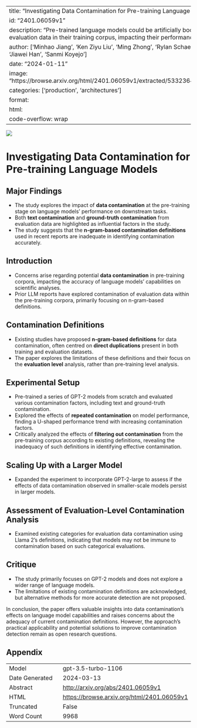 
---
title: "Investigating Data Contamination for Pre-training Language Models"
id: "2401.06059v1"
description: "Pre-trained language models could be artificially boosted by including evaluation data in their training corpus, impacting their performance."
author: ['Minhao Jiang', 'Ken Ziyu Liu', 'Ming Zhong', 'Rylan Schaeffer', 'Siru Ouyang', 'Jiawei Han', 'Sanmi Koyejo']
date: "2024-01-11"
image: "https://browse.arxiv.org/html/2401.06059v1/extracted/5332364/figure/factor.png"
categories: ['production', 'architectures']
format:
  html:
    code-overflow: wrap
---

![](https://browse.arxiv.org/html/2401.06059v1/extracted/5332364/figure/factor.png)

# Investigating Data Contamination for Pre-training Language Models

## Major Findings
- The study explores the impact of **data contamination** at the pre-training stage on language models' performance on downstream tasks.
- Both **text contamination** and **ground-truth contamination** from evaluation data are highlighted as influential factors in the study.
- The study suggests that the **n-gram-based contamination definitions** used in recent reports are inadequate in identifying contamination accurately.

## Introduction
- Concerns arise regarding potential **data contamination** in pre-training corpora, impacting the accuracy of language models' capabilities on scientific analyses.
- Prior LLM reports have explored contamination of evaluation data within the pre-training corpora, primarily focusing on n-gram-based definitions.

## Contamination Definitions
- Existing studies have proposed **n-gram-based definitions** for data contamination, often centred on **direct duplications** present in both training and evaluation datasets.
- The paper explores the limitations of these definitions and their focus on the **evaluation level** analysis, rather than pre-training level analysis.

## Experimental Setup
- Pre-trained a series of GPT-2 models from scratch and evaluated various contamination factors, including text and ground-truth contamination.
- Explored the effects of **repeated contamination** on model performance, finding a U-shaped performance trend with increasing contamination factors.
- Critically analyzed the effects of **filtering out contamination** from the pre-training corpus according to existing definitions, revealing the inadequacy of such definitions in identifying effective contamination.

## Scaling Up with a Larger Model
- Expanded the experiment to incorporate GPT-2-large to assess if the effects of data contamination observed in smaller-scale models persist in larger models.

## Assessment of Evaluation-Level Contamination Analysis
- Examined existing categories for evaluation data contamination using Llama 2's definitions, indicating that models may not be immune to contamination based on such categorical evaluations.

## Critique
- The study primarily focuses on GPT-2 models and does not explore a wider range of language models.
- The limitations of existing contamination definitions are acknowledged, but alternative methods for more accurate detection are not proposed.

In conclusion, the paper offers valuable insights into data contamination's effects on language model capabilities and raises concerns about the adequacy of current contamination definitions. However, the approach's practical applicability and potential solutions to improve contamination detection remain as open research questions.

## Appendix

|          |          |
|----------|----------|
| Model     | gpt-3.5-turbo-1106       |
| Date Generated     | 2024-03-13       |
| Abstract | [http://arxiv.org/abs/2401.06059v1](http://arxiv.org/abs/2401.06059v1)        |
| HTML     | [https://browse.arxiv.org/html/2401.06059v1](https://browse.arxiv.org/html/2401.06059v1)       |
| Truncated       | False       |
| Word Count       | 9968       |